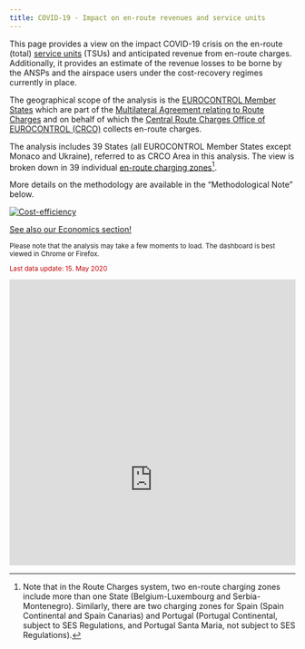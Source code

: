 ```yaml
---
title: COVID-19 - Impact on en-route revenues and service units
---
```

<style type="text/css">
.img-responsive {
    margin: 0 auto;
    max-width: 100%
}

.resp-container {
    position: relative;
    overflow: hidden;
    padding-top: 100%;
}

.resp-iframe {
    position: absolute;
    top: 0;
    left: 0;
    width: 100%;
    height: 140%;
    border: 0;
}
</style>

<div class="container">
<div class="row align-items-start">
<div class="col-sm-9">   
This page provides a view on the impact COVID-19 crisis on the en-route (total) [service units](/acronym/su/) (TSUs) and anticipated revenue from en-route charges. Additionally, it provides an estimate of the revenue losses to be borne by the ANSPs and the airspace users under the cost-recovery regimes currently in place.

The geographical scope of the analysis is the [EUROCONTROL Member States](/definition/eurocontrol-area/) which are part of the <a href="https://www.eurocontrol.int/publication/multilateral-agreement-relating-route-charges" target="_blank">Multilateral Agreement relating to Route Charges</a> and on behalf of which the <a href="https://www.eurocontrol.int/crco" target="_blank">Central Route Charges Office of EUROCONTROL (CRCO)</a> collects en-route charges.

The analysis includes 39 States (all EUROCONTROL Member States except Monaco and Ukraine), referred to as CRCO Area in this analysis. The view is broken down in 39 individual [en-route charging zones][ert_cz][^1].

More details on the methodology are available in the “Methodological Note” below. 

</div>
<div class="col-sm-3">
<div class="card border-0"><a href="/economics">
  <img class="card-img-top" src="/images/landing/ectl_cef_th.jpg" alt="Cost-efficiency">
  <div class="card-body"><p class="card-text">See also our Economics section!</p></div></a>
</div></div></div></div>
<small>Please note that the analysis may take a few moments to load. The dashboard is best viewed in Chrome or Firefox.<br>
<p style="color:#c00000">
Last data update: 15. May 2020
</p>
</small>
<div class="resp-container">
<iframe class="resp-iframe" src="https://datastudio.google.com/embed/reporting/ecf867a5-256e-4046-a9cd-8b01094502a4/page/26YNB" frameborder="0" style="border:0" allowfullscreen></iframe>
</div>

[ert_cz]: https://ext.eurocontrol.int/lexicon/index.php/En-route_charging_zone "en-route charging zones"

[^1]: Note that in the Route Charges system, two en-route charging zones include more than one State (Belgium-Luxembourg and Serbia-Montenegro). Similarly, there are two charging zones for Spain (Spain Continental and Spain Canarias) and Portugal (Portugal Continental, subject to SES Regulations, and Portugal Santa Maria, not subject to SES Regulations).

